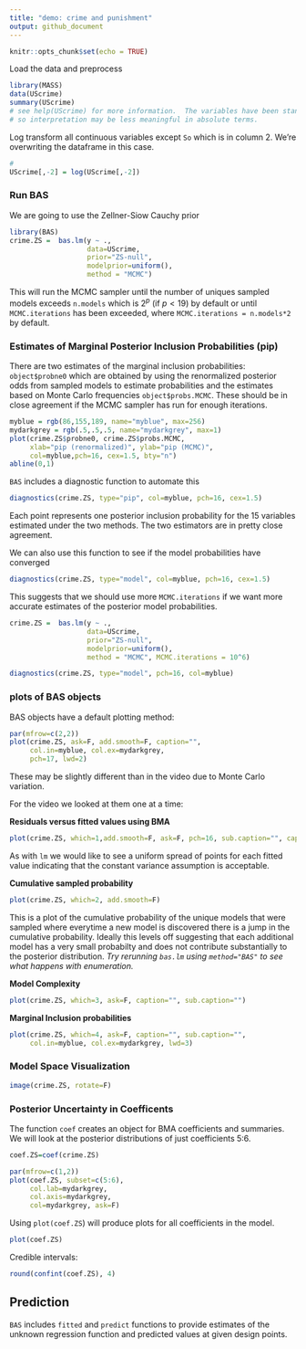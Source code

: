 ```yaml
---
title: "demo: crime and punishment"
output: github_document
---
```


```r
knitr::opts_chunk$set(echo = TRUE)
```

Load the data and preprocess
```r
library(MASS)
data(UScrime)
summary(UScrime)
# see help(UScrime) for more information.  The variables have been standardized 
# so interpretation may be less meaningful in absolute terms. 

```
Log transform all continuous variables except `So` which is in column 2.  We're overwriting the dataframe in this case.

```r
#
UScrime[,-2] = log(UScrime[,-2])
```

### Run BAS ###

We are going to use the Zellner-Siow Cauchy prior

```r
library(BAS)
crime.ZS =  bas.lm(y ~ ., 
                   data=UScrime,
                   prior="ZS-null",
                   modelprior=uniform(),
                   method = "MCMC") 
```

This will run the MCMC sampler until the number of uniques sampled models exceeds `n.models` which is $2^p$ (if $p < 19$) by default  or until `MCMC.iterations` has been exceeded, where `MCMC.iterations = n.models*2` by default.

### Estimates of Marginal Posterior Inclusion Probabilities (pip) ###

There are two estimates of the marginal inclusion probabilities:  `object$probne0` which are obtained by using the renormalized posterior odds from sampled models to estimate probabilities and the estimates based on Monte Carlo frequencies `object$probs.MCMC`.  These should be in close agreement if the MCMC sampler has run for enough iterations.

```r
myblue = rgb(86,155,189, name="myblue", max=256)
mydarkgrey = rgb(.5,.5,.5, name="mydarkgrey", max=1)
plot(crime.ZS$probne0, crime.ZS$probs.MCMC, 
     xlab="pip (renormalized)", ylab="pip (MCMC)", 
     col=myblue,pch=16, cex=1.5, bty="n")
abline(0,1)
```

`BAS` includes a diagnostic function to automate this
```r

diagnostics(crime.ZS, type="pip", col=myblue, pch=16, cex=1.5)

```

Each point represents one posterior inclusion probability for the 15 variables estimated under the two methods. The two estimators are in pretty close agreement.

We can also use this function to see if the model probabilities have converged
```r

diagnostics(crime.ZS, type="model", col=myblue, pch=16, cex=1.5)

```

This suggests that we should use more `MCMC.iterations` if we want more accurate estimates of the posterior model probabilities.

```r
crime.ZS =  bas.lm(y ~ ., 
                   data=UScrime,
                   prior="ZS-null",
                   modelprior=uniform(),
                   method = "MCMC", MCMC.iterations = 10^6)  

diagnostics(crime.ZS, type="model", pch=16, col=myblue)
```




### plots of BAS objects ###

BAS objects have a default plotting method:

```r
par(mfrow=c(2,2))
plot(crime.ZS, ask=F, add.smooth=F, caption="", 
     col.in=myblue, col.ex=mydarkgrey, 
     pch=17, lwd=2)
```

These may be slightly different than in the video due to Monte Carlo variation.

For the video we looked at them one at a time:

**Residuals versus fitted values using BMA**
```r
plot(crime.ZS, which=1,add.smooth=F, ask=F, pch=16, sub.caption="", caption="")
```

As with `lm` we would like to see a uniform spread of points for each fitted value indicating that the constant variance assumption is acceptable.

**Cumulative sampled  probability**

```r
plot(crime.ZS, which=2, add.smooth=F)
```

This is a plot of the cumulative probability of the unique models that were sampled where everytime a new model is discovered there is a jump in the cumulative probability.  Ideally this levels off suggesting that each additional model has a very small probabilty and does not contribute substantially to the posterior distribution. 
*Try rerunning `bas.lm` using `method="BAS"` to see what happens with enumeration.* 

**Model Complexity**

```r
plot(crime.ZS, which=3, ask=F, caption="", sub.caption="")
```


**Marginal Inclusion probabilities**
```r
plot(crime.ZS, which=4, ask=F, caption="", sub.caption="", 
     col.in=myblue, col.ex=mydarkgrey, lwd=3)
```

### Model Space Visualization ###

```r
image(crime.ZS, rotate=F)
```

### Posterior Uncertainty in Coefficents ###

The function `coef` creates an object for BMA coefficients and summaries.
We will look at the posterior distributions of just coefficients 5:6.
```r
coef.ZS=coef(crime.ZS)

par(mfrow=c(1,2))
plot(coef.ZS, subset=c(5:6), 
     col.lab=mydarkgrey, 
     col.axis=mydarkgrey, 
     col=mydarkgrey, ask=F)
```

Using `plot(coef.ZS`)  will produce plots for all coefficients in the model.
```r
plot(coef.ZS)
```


Credible intervals:

```r
round(confint(coef.ZS), 4)
```


## Prediction

`BAS` includes `fitted` and `predict` functions to provide estimates of the unknown regression function and predicted values at given design  points.

